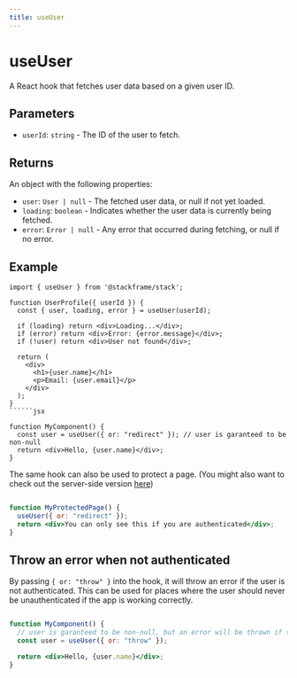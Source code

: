 ```yaml
---
title: useUser
---
```


# useUser

A React hook that fetches user data based on a given user ID.

## Parameters

- `userId`: `string` - The ID of the user to fetch.

## Returns

An object with the following properties:
- `user`: `User | null` - The fetched user data, or null if not yet loaded.
- `loading`: `boolean` - Indicates whether the user data is currently being fetched.
- `error`: `Error | null` - Any error that occurred during fetching, or null if no error.

## Example

```tsx
import { useUser } from '@stackframe/stack';

function UserProfile({ userId }) {
  const { user, loading, error } = useUser(userId);

  if (loading) return <div>Loading...</div>;
  if (error) return <div>Error: {error.message}</div>;
  if (!user) return <div>User not found</div>;

  return (
    <div>
      <h1>{user.name}</h1>
      <p>Email: {user.email}</p>
    </div>
  );
}
``````jsx

function MyComponent() {
  const user = useUser({ or: "redirect" }); // user is garanteed to be non-null
  return <div>Hello, {user.name}</div>;
}
```

The same hook can also be used to protect a page. (You might also want to check out the server-side version [here](../getting-started/users.mdx))
```jsx

function MyProtectedPage() {
  useUser({ or: "redirect" });
  return <div>You can only see this if you are authenticated</div>;
}
```

## Throw an error when not authenticated

By passing `{ or: "throw" }` into the hook, it will throw an error if the user is not authenticated. This can be used for places where the user should never be unauthenticated if the app is working correctly.
```jsx

function MyComponent() {
  // user is garanteed to be non-null, but an error will be thrown if the user is not authenticated
  const user = useUser({ or: "throw" }); 

  return <div>Hello, {user.name}</div>;
}
